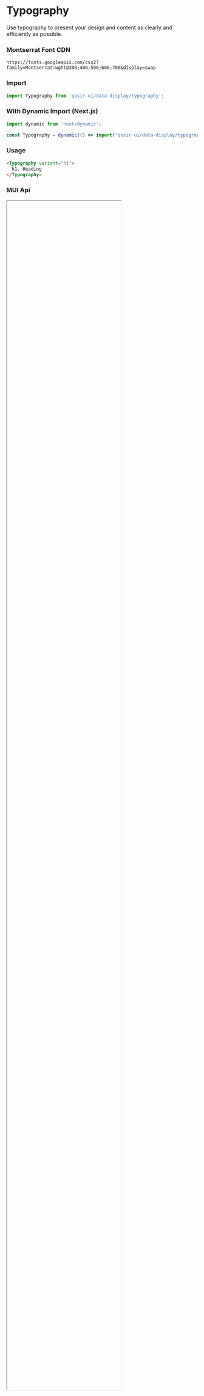 
<Meta title="Components/Data Display/Typography/README" />

<h1>Typography</h1>
<p style={{fontSize: 18, fontFamily: ['"Montserrat"', 'sans-serif'].join(',')}}>Use typography to present your design and content as clearly and efficiently as possible.</p>

<h3 style={{marginTop: 20}}>Montserrat Font CDN</h3>
<code style={{marginBottom: 30}}>https://fonts.googleapis.com/css2?family=Montserrat:wght@300;400;500;600;700&display=swap</code>

<Figma
  url="https://www.figma.com/file/gBOrYt3aAEcgk2QZDPrWKCIl/Qasir-Design-System?node-id=2409%3A861"
  height="50%"
  defaultCollapsed
/>

### Import

```js
import Typography from 'qasir-ui/data-display/typography';
```

### With Dynamic Import (Next.js)

```js
import dynamic from 'next/dynamic';
```

```js
const Typography = dynamic(() => import('qasir-ui/data-display/typography'));
```

### Usage

```html
<Typography variant="h1">
  h1. Heading
</Typography>
```

### MUI Api

<IFrame url="https://material-ui.com/api/typography/" height="80%" defaultCollapsed />
